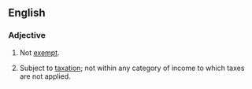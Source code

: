 ==English==
===Adjective===
{{en-adj}}
# Not [[exempt]].
# {{legal}} Subject to [[taxation]]; not within any category of income to which taxes are not applied.